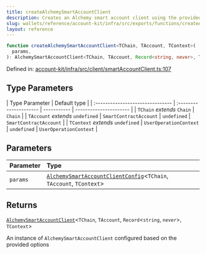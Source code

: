 ```yaml
---
title: createAlchemySmartAccountClient
description: Creates an Alchemy smart account client using the provided configuration options, including account details, gas manager configuration, and custom middleware.
slug: wallets/reference/account-kit/infra/src/exports/functions/createAlchemySmartAccountClient
layout: reference
---
```


```ts
function createAlchemySmartAccountClient<TChain, TAccount, TContext>(
  params,
): AlchemySmartAccountClient<TChain, TAccount, Record<string, never>, TContext>;
```

Defined in: [account-kit/infra/src/client/smartAccountClient.ts:107](https://github.com/alchemyplatform/aa-sdk/blob/49e74eee8606f480b200b4612d00d950da8a8742/account-kit/infra/src/client/smartAccountClient.ts#L107)

## Type Parameters

| Type Parameter                   | Default type           |
| :------------------------------- | :--------------------- | ----------- | ---------------------- |
| `TChain` _extends_ `Chain`       | `Chain`                |
| `TAccount` _extends_ `undefined` | `SmartContractAccount` | `undefined` | `SmartContractAccount` |
| `TContext` _extends_ `undefined` | `UserOperationContext` | `undefined` | `UserOperationContext` |

## Parameters

| Parameter | Type                                                                                                                        |
| :-------- | :-------------------------------------------------------------------------------------------------------------------------- |
| `params`  | [`AlchemySmartAccountClientConfig`](../type-aliases/AlchemySmartAccountClientConfig.mdx)\<`TChain`, `TAccount`, `TContext`> |

## Returns

[`AlchemySmartAccountClient`](../type-aliases/AlchemySmartAccountClient.mdx)\<`TChain`, `TAccount`, `Record`\<`string`, `never`>, `TContext`>

An instance of `AlchemySmartAccountClient` configured based on the provided options
